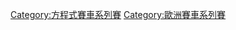 {{Cat main|GP3系列賽}}
{{commonscat|GP3 Series}}

{{DEFAULTSORT:GP3}}
[[Category:方程式賽車系列賽|Category:方程式賽車系列賽]]
[[Category:歐洲賽車系列賽|Category:歐洲賽車系列賽]]